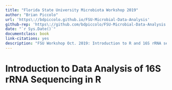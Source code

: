 ```yaml
--- 
title: "Florida State University Microbiota Workshop 2019"
author: "Brian Piccolo"
url: 'https\://bdpiccolo.github.io/FSU-Microbial-Data-Analysis'
github-rep: 'https\://github.com/bdpiccolo/FSU-Microbial-Data-Analysis'
date: "`r Sys.Date()`"
documentclass: book
link-citations: yes
description: "FSU Workshop Oct. 2019: Introduction to R and 16S rRNA sequencing data analysis in R."
---
```



# Introduction to Data Analysis of 16S rRNA Sequencing in R {-}




